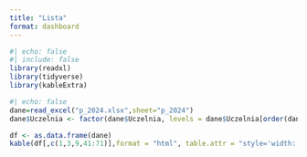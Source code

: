 ```yaml
---
title: "Lista"
format: dashboard
---
```


```r
#| echo: false
#| include: false
library(readxl)
library(tidyverse)
library(kableExtra)
```

```r
#| echo: false
dane=read_excel("p_2024.xlsx",sheet="p_2024")
dane$Uczelnia <- factor(dane$Uczelnia, levels = dane$Uczelnia[order(dane$Ranking_2024)])
```

```r
df <- as.data.frame(dane)
kable(df[,c(1,3,9,41:71)],format = "html", table.attr = "style='width: 100%;'")
```

